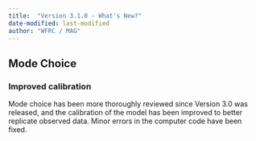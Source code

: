 ```yaml
---
title:  "Version 3.1.0 - What's New?"
date-modified: last-modified
author: "WFRC / MAG"
---
```


## Mode Choice
### Improved calibration
Mode choice has been more thoroughly reviewed since Version 3.0 was released, and the calibration of the model has been improved to better replicate observed data. Minor errors in the computer code have been fixed. 

